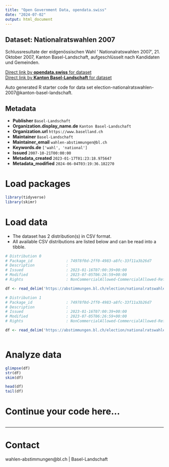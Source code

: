 ```yaml
---
title: "Open Government Data, opendata.swiss"
date: "2024-07-02"
output: html_document
---
```


## Dataset: Nationalratswahlen 2007

Schlussresultate der eidgenössischen Wahl ' Nationalratswahlen 2007', 21. Oktober 2007, Kanton Basel-Landschaft, aufgeschlüsselt nach Kandidaten und Gemeinden.

[Direct link by **opendata.swiss** for dataset](https://opendata.swiss/de/dataset/nationalratswahlen-2007)<br>
[Direct link by **Kanton Basel-Landschaft** for dataset](https://abstimmungen.bl.ch/election/nationalratswahlen-2007/data)

Auto generated R starter code for data set election-nationalratswahlen-2007@kanton-basel-landschaft.

## Metadata

- **Publisher** `Basel-Landschaft`
- **Organization.display_name.de** `Kanton Basel-Landschaft`
- **Organization.url** `https://www.baselland.ch`
- **Maintainer** `Basel-Landschaft`
- **Maintainer_email** `wahlen-abstimmungen@bl.ch`
- **Keywords.de** `['wahl', 'national']`
- **Issued** `2007-10-21T00:00:00`
- **Metadata_created** `2023-01-17T01:23:18.975647`
- **Metadata_modified** `2024-06-04T03:19:36.182270`


# Load packages

```r

library(tidyverse)
library(skimr)

```

# Load data

-   The dataset has 2 distribution(s) in CSV format.
-   All available CSV distributions are listed below and can be read into a tibble.

```r

# Distribution 0
# Package_id               : 74978f0d-2ff0-4983-a8fc-33f11a3b26d7
# Description              : 
# Issued                   : 2023-01-16T07:00:39+00:00
# Modified                 : 2023-07-05T06:26:59+00:00
# Rights                   : NonCommercialAllowed-CommercialAllowed-ReferenceRequired

df <- read_delim('https://abstimmungen.bl.ch/election/nationalratswahlen-2007/data-csv')

# Distribution 1
# Package_id               : 74978f0d-2ff0-4983-a8fc-33f11a3b26d7
# Description              : 
# Issued                   : 2023-01-16T07:00:39+00:00
# Modified                 : 2023-07-05T06:26:59+00:00
# Rights                   : NonCommercialAllowed-CommercialAllowed-ReferenceRequired

df <- read_delim('https://abstimmungen.bl.ch/election/nationalratswahlen-2007/data-parties-csv')



```

# Analyze data

```r

glimpse(df)
str(df)
skim(df)

head(df)
tail(df)

```

# Continue your code here...

```r

```

------------------------------------------------------------------------

# Contact

wahlen-abstimmungen@bl.ch | Basel-Landschaft
